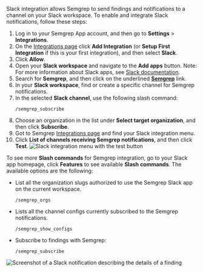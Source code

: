 Slack integration allows Semgrep to send findings and notifications to a channel on your Slack workspace. To enable and integrate Slack notifications, follow these steps:

1. Log in to your Semgrep App account, and then go to **Settings** > **Integrations**.
1. On the [Integrations page](https://semgrep.dev/orgs/-/settings/integrations) click **Add Integration** (or **Setup First Integration** if this is your first integration), and then select **Slack**.
1. Click **Allow**.
1. Open your **Slack workspace** and navigate to the **Add apps** button.
Note: For more information about Slack apps, see [Slack documentation](https://slack.com/help/articles/360001537467-Guide-to-apps-in-Slack).
1. Search for **Semgrep**, and then click on the underlined **<u>Semgrep</u>** link.
1. In your **Slack workspace**, find or create a specific channel for Semgrep notifications.
1. In the selected **Slack channel**, use the following slash command:
    ```
    /semgrep_subscribe
    ```
1. Choose an organization in the list under **Select target organization**, and then click **Subscribe**.
1. Got to Semgrep [Integrations page](https://semgrep.dev/orgs/-/settings/integrations) and find your Slack integration menu.
1. Click **List of channels receiving Semgrep notifications**, and then click **Test**.
![Slack integration menu with the **test** button](img/integrate-slack-test.png)


To see more **Slash commands** for Semgrep integration, go to your Slack app homepage, click **Features** to see available **Slash commands**. The available options are the following:

* List all the organization slugs authorized to use the Semgrep Slack app on the current workspace.
    ```
    /semgrep_orgs
    ```

* Lists all the channel configs currently subscribed to the Semgrep notifications.
    ```
    /semgrep_show_configs
    ```

* Subscribe to findings with Semgrep:
    ```
    /semgrep_subscribe
    ```

![Screenshot of a Slack notification describing the details of a finding](img/slack-notification.png)
<br />